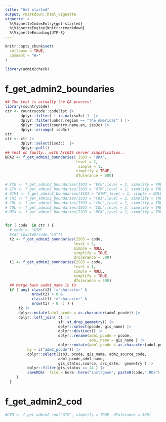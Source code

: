 ```yaml
---
title: "Get started"
output: rmarkdown::html_vignette
vignette: >
  %\VignetteIndexEntry{get-started}
  %\VignetteEngine{knitr::rmarkdown}
  %\VignetteEncoding{UTF-8}
---
```


```r
knitr::opts_chunk$set(
  collapse = TRUE,
  comment = "#>"
)
```

```r
library(admin2check)
```

<!-- WARNING - This vignette is generated by {fusen} from /dev/flat_full.Rmd: do not edit by hand -->

<!-- Run this 'development' chunk -->
<!-- Store every call to library() that you need to explore your functions -->


# f_get_admin2_boundaries

    

  

```r
## The test is actually the QA process! 
library(countrycode)
ctr <- countrycode::codelist |>
       dplyr::filter( ! is.na(iso3c) )  |>
       dplyr::filter(unhcr.region == "The Americas" ) |>
       dplyr::select(country.name.en, iso3c) |>
       dplyr::arrange( iso3c)
ctr
ctr <- ctr |>
       dplyr::select(iso3c)  |>
       dplyr::pull()  
## test on faulty.. with ArcGIS server simpification.. 
BRA2 <- f_get_admin2_boundaries( ISO3 = "BRA",
                                level = 2,
                                 simple = 1, 
                                simplify = TRUE,
                                dTolerance = 500)

# ECU <- f_get_admin2_boundaries(ISO3 = "ECU",level = 2, simplify = TRUE, dTolerance = 500)
# GTM <- f_get_admin2_boundaries(ISO3 = "GTM",level = 2, simplify = TRUE, dTolerance = 500)
# GTM1 <- f_get_admin2_boundaries(ISO3 = "GTM",level = 1, simple = NULL, simplify = TRUE, dTolerance = 500)
# CRI <- f_get_admin2_boundaries(ISO3 = "CRI",level = 2, simplify = TRUE, dTolerance = 500)
# CHL <- f_get_admin2_boundaries(ISO3 = "CHL",level = 2, simplify = TRUE, dTolerance = 500)
# COL <- f_get_admin2_boundaries(ISO3 = "COL",level = 2, simplify = TRUE, dTolerance = 500)
# MEX <- f_get_admin2_boundaries(ISO3 = "MEX",level = 2, simplify = TRUE, dTolerance = 500)


for ( code  in ctr ) { 
  # code <- "GTM"
  #cat (paste0(code,"\n"))
  t2 <- f_get_admin2_boundaries(ISO3 = code,
                               level = 2,
                               simple = NULL,
                               simplify = TRUE, 
                               dTolerance = 500) 
  t1 <- f_get_admin2_boundaries(ISO3 = code,
                               level = 1,
                               simple = NULL,
                               simplify = TRUE, 
                               dTolerance = 500) 
  ## Merge back aadm1_name in t2
  if ( any( class(t2) !="character" &
            nrow(t2) > 0 &
            class(t1) !="character" &
            nrow(t1) > 0  ) ) {
      t2 |>
      dplyr::mutate(adm1_pcode = as.character(adm1_pcode)) |>
      dplyr::left_join( t1 |>
                        sf::st_drop_geometry() |>
                        dplyr::select(pcode, gis_name) |>
                        dplyr::distinct() |>
                        dplyr::rename(adm1_pcode = pcode,
                                      adm1_name = gis_name ) |>
                        dplyr::mutate(adm1_pcode = as.character(adm1_pcode)) ,
          by = c("adm1_pcode")) |>
          dplyr::select(iso3, pcode, gis_name, adm2_source_code, 
                        adm1_pcode,adm1_name,
                        gis_status,source, src_date,  geometry ) |>
          dplyr::filter(gis_status == 14 ) |>
          saveRDS(  file = here::here("inst/geom", paste0(code,".RDS") ))
     }
  }
```

  

# f_get_admin2_cod

    

  

```r
#GTM <- f_get_admin2_cod("GTM", simplify = TRUE, dTolerance = 500)
```

  

  




